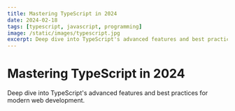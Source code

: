 ```yaml
---
title: Mastering TypeScript in 2024
date: 2024-02-18
tags: [typescript, javascript, programming]
image: /static/images/typescript.jpg
excerpt: Deep dive into TypeScript's advanced features and best practices for modern web development...
---
```


# Mastering TypeScript in 2024

Deep dive into TypeScript's advanced features and best practices for modern web development.
